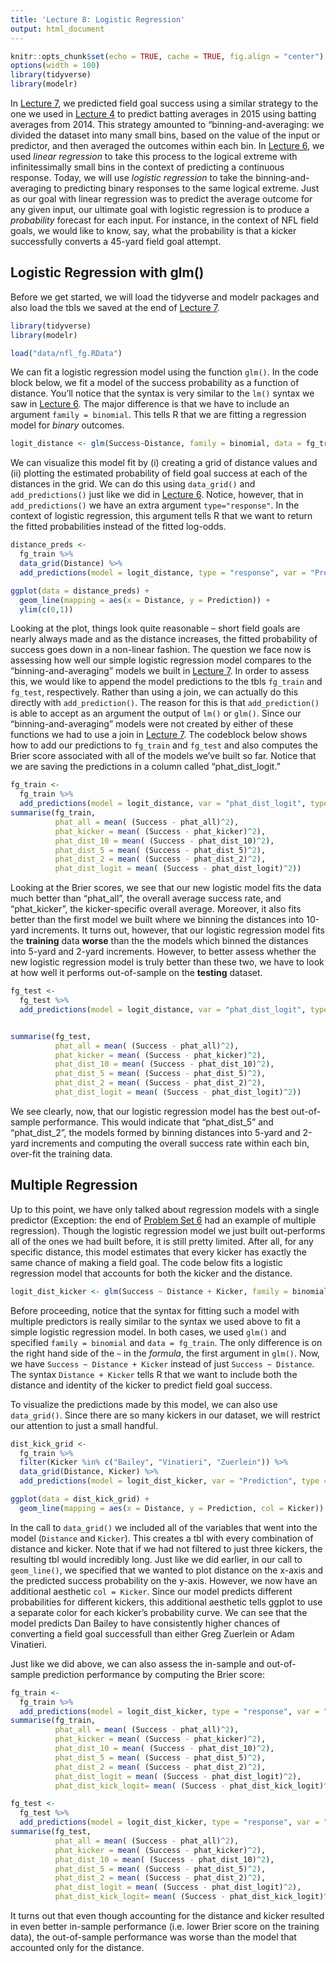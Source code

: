 ```yaml
---
title: 'Lecture 8: Logistic Regression'
output: html_document
---
```


```r
knitr::opts_chunk$set(echo = TRUE, cache = TRUE, fig.align = "center")
options(width = 100)
library(tidyverse)
library(modelr)
```

In [Lecture 7](lecture7.html), we predicted field goal success using a similar strategy to the one we used in [Lecture 4](lecture4.html) to predict batting averages in 2015 using batting averages from 2014.
This strategy amounted to "binning-and-averaging: we divided the dataset into many small bins, based on the value of the input or predictor, and then averaged the outcomes within each bin.
In [Lecture 6](lecture6.html), we used *linear regression* to take this process to the logical extreme with infinitessimally small bins in the context of predicting a continuous response.
Today, we will use *logistic regression* to take the binning-and-averaging to predicting binary responses to the same logical extreme.
Just as our goal with linear regression was to predict the average outcome for any given input, our ultimate goal with logistic regression is to produce a *probability* forecast for each input. 
For instance, in the context of NFL field goals, we would like to know, say, what the probability is that a kicker successfully converts a 45-yard field goal attempt. 

## Logistic Regression with glm()

Before we get started, we will load the tidyverse and modelr packages and also load the tbls we saved at the end of [Lecture 7](lecture7.html).
```r
library(tidyverse)
library(modelr)

load("data/nfl_fg.RData")
```

We can fit a logistic regression model using the function `glm()`. 
In the code block below, we fit a model of the success probability as a function of distance.
You'll notice that the syntax is very similar to the `lm()` syntax we saw in [Lecture 6](lecture6.html).
The major difference is that we have to include an argument `family = binomial`.
This tells R that we are fitting a regression model for *binary* outcomes.
```r
logit_distance <- glm(Success~Distance, family = binomial, data = fg_train)
```

We can visualize this model fit by (i) creating a grid of distance values and (ii) plotting the estimated probability of field goal success at each of the distances in the grid.
We can do this using `data_grid()` and `add_predictions()` just like we did in [Lecture 6](lecture6.html).
Notice, however, that in `add_predictions()` we have an extra argument `type="response"`.
In the context of logistic regression, this argument tells R that we want to return the fitted probabilities instead of the fitted log-odds. 

```r
distance_preds <- 
  fg_train %>%
  data_grid(Distance) %>%
  add_predictions(model = logit_distance, type = "response", var = "Prediction")

ggplot(data = distance_preds) + 
  geom_line(mapping = aes(x = Distance, y = Prediction)) + 
  ylim(c(0,1))
```

Looking at the plot, things look quite reasonable -- short field goals are nearly always made and as the distance increases, the fitted probability of success goes down in a non-linear fashion.
The question we face now is assessing how well our simple logistic regression model compares to the "binning-and-averaging" models we built in [Lecture 7](lecture7.html).
In order to assess this, we would like to append the model predictions to the tbls `fg_train` and `fg_test`, respectively.
Rather than using a join, we can actually do this directly with `add_prediction()`.
The reason for this is that `add_prediction()` is able to accept as an argument the output of `lm()` or `glm()`.
Since our "binning-and-averaging" models were not created by either of these functions we had to use a join in [Lecture 7](lecture7.html).
The codeblock below shows how to add our predictions to `fg_train` and `fg_test` and also computes the Brier score associated with all of the models we've built so far.
Notice that we are saving the predictions in a column called "phat_dist_logit."

```r
fg_train <-
  fg_train %>% 
  add_predictions(model = logit_distance, var = "phat_dist_logit", type = "response")
summarise(fg_train,
          phat_all = mean( (Success - phat_all)^2),
          phat_kicker = mean( (Success - phat_kicker)^2),
          phat_dist_10 = mean( (Success - phat_dist_10)^2),
          phat_dist_5 = mean( (Success - phat_dist_5)^2),
          phat_dist_2 = mean( (Success - phat_dist_2)^2),
          phat_dist_logit = mean( (Success - phat_dist_logit)^2))
```

Looking at the Brier scores, we see that our new logistic model fits the data much better than "phat_all", the overall average success rate, and "phat_kicker", the kicker-specific overall average.
Moreover, it also fits better than the first model we built where we binning the distances into 10-yard increments. 
It turns out, however, that our logistic regression model fits the **training** data **worse** than the the models which binned the distances into 5-yard and 2-yard increments.
However, to better assess whether the new logistic regression model is truly better than these two, we have to look at how well it performs out-of-sample on the **testing** dataset.
```r
fg_test <- 
  fg_test %>%
  add_predictions(model = logit_distance, var = "phat_dist_logit", type = "response")


summarise(fg_test,
          phat_all = mean( (Success - phat_all)^2),
          phat_kicker = mean( (Success - phat_kicker)^2),
          phat_dist_10 = mean( (Success - phat_dist_10)^2),
          phat_dist_5 = mean( (Success - phat_dist_5)^2),
          phat_dist_2 = mean( (Success - phat_dist_2)^2),
          phat_dist_logit = mean( (Success - phat_dist_logit)^2))
```

We see clearly, now, that our logistic regression model has the best out-of-sample performance.
This would indicate that "phat_dist_5" and "phat_dist_2", the models formed by binning distances into 5-yard and 2-yard increments and computing the overall success rate within each bin, over-fit the training data.


## Multiple Regression

Up to this point, we have only talked about regression models with a single predictor (Exception: the end of [Problem Set 6](ps6.html) had an example of multiple regression).
Though the logistic regression model we just built out-performs all of the ones we had built before, it is still pretty limited.
After all, for any specific distance, this model estimates that every kicker has exactly the same chance of making a field goal.
The code below fits a logistic regression model that accounts for both the kicker and the distance.

```r
logit_dist_kicker <- glm(Success ~ Distance + Kicker, family = binomial, data = fg_train)
```

Before proceeding, notice that the syntax for fitting such a model with multiple predictors is really similar to the syntax we used above to fit a simple logistic regression model.
In both cases, we used `glm()` and specified `family = binomial` and `data = fg_train`.
The only difference is on the right hand side of the `~` in the *formula*, the first argument in `glm()`. 
Now, we have `Success ~ Distance + Kicker` instead of just `Success ~ Distance`.
The syntax `Distance + Kicker` tells R that we want to include both the distance and identity of the kicker to predict field goal success.

To visualize the predictions made by this model, we can also use `data_grid()`.
Since there are so many kickers in our dataset, we will restrict our attention to just a small handful.
```r
dist_kick_grid <-
  fg_train %>%
  filter(Kicker %in% c("Bailey", "Vinatieri", "Zuerlein")) %>%
  data_grid(Distance, Kicker) %>%
  add_predictions(model = logit_dist_kicker, var = "Prediction", type = "response")

ggplot(data = dist_kick_grid) +
  geom_line(mapping = aes(x = Distance, y = Prediction, col = Kicker))
```

In the call to `data_grid()` we included all of the variables that went into the model (`Distance` and `Kicker`).
This creates a tbl with every combination of distance and kicker. 
Note that if we had not filtered to just three kickers, the resulting tbl would incredibly long.
Just like we did earlier, in our call to `geom_line()`, we specified that we wanted to plot distance on the x-axis and the predicted success probability on the y-axis.
However, we now have an additional aesthetic `col = Kicker`.
Since our model predicts different probabilities for different kickers, this additional aesthetic tells ggplot to use a separate color for each kicker's probability curve.
We can see that the model predicts Dan Bailey to have consistently higher chances of converting a field goal successfull than either Greg Zuerlein or Adam Vinatieri.

Just like we did above, we can also assess the in-sample and out-of-sample prediction performance by computing the Brier score:
```r
fg_train <-
  fg_train %>%
  add_predictions(model = logit_dist_kicker, type = "response", var = "phat_dist_kick_logit")
summarise(fg_train,
          phat_all = mean( (Success - phat_all)^2),
          phat_kicker = mean( (Success - phat_kicker)^2),
          phat_dist_10 = mean( (Success - phat_dist_10)^2),
          phat_dist_5 = mean( (Success - phat_dist_5)^2),
          phat_dist_2 = mean( (Success - phat_dist_2)^2),
          phat_dist_logit = mean( (Success - phat_dist_logit)^2),
          phat_dist_kick_logit= mean( (Success - phat_dist_kick_logit)^2))
```

```r
fg_test <-
  fg_test %>%
  add_predictions(model = logit_dist_kicker, type = "response", var = "phat_dist_kick_logit")
summarise(fg_test,
          phat_all = mean( (Success - phat_all)^2),
          phat_kicker = mean( (Success - phat_kicker)^2),
          phat_dist_10 = mean( (Success - phat_dist_10)^2),
          phat_dist_5 = mean( (Success - phat_dist_5)^2),
          phat_dist_2 = mean( (Success - phat_dist_2)^2),
          phat_dist_logit = mean( (Success - phat_dist_logit)^2),
          phat_dist_kick_logit= mean( (Success - phat_dist_kick_logit)^2))
```
It turns out that even though accounting for the distance and kicker resulted in even better in-sample performance (i.e. lower Brier score on the training data), the out-of-sample performance was worse than the model that accounted only for the distance.

